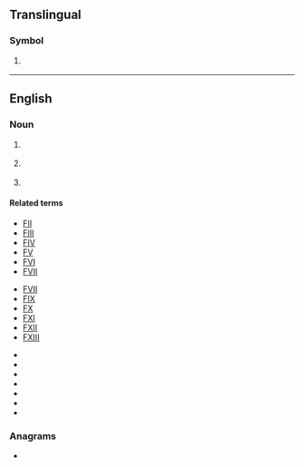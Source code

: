 {{also|fi|Fi|fi-|.fi|fi.|fí|Appendix:Variations of "fi"}}
{{character info}}

==Translingual==

===Symbol===
{{mul-symbol}}

# {{ISO 3166|1|2|Finland}}
#: {{syn|mul|FIN|qq1={{w|ISO 3166-1 alpha-3|alpha-3}}}}

{{c|mul|Finland}}

----

==English==

===Noun===
{{head|en|noun}}

# {{abbreviation of|en|factor I}} {{gloss|clotting factor I}}
# {{lb|en|police}} {{initialism of|en|[[field]] [[interview]]/[[interrogation]]}}
# {{lb|en|automotive}} {{initialism of|en|fuel injection}}

====Related terms====
{{rel-top|clotting factor I}}
* [[FII]]
* [[FIII]]
* [[FIV]]
* [[FV]]
* [[FVI]]
* [[FVII]]
{{rel-mid}}
* [[FVII]]
* [[FIX]]
* [[FX]]
* [[FXI]]
* [[FXII]]
* [[FXIII]]
{{rel-bottom}}
{{rel-top|fuel injection}}
* {{l|en|DFI}}
* {{l|en|EFI}}
* {{l|en|MFI}}
* {{l|en|PFI}}
* {{l|en|TBI}}
* {{l|en|PI}}
* {{l|en|DI}}
{{rel-bottom}}

===Anagrams===
* {{anagrams|en|a=fi|IF|if}}